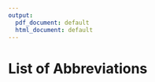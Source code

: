 ```yaml
---
output:
  pdf_document: default
  html_document: default
---
```

# List of Abbreviations {-}

\begin{tabular}{rp{0.2cm}lp{1cm}rp{0.2cm}l}
    AKT & & Protein kinase B \\
    BCR & & B-cell receptor \\
    BH & & Benjamini-Hochberg \\
    BTK & & Bruton’s tyrosine kinase \\
    CDF & & Cumulative Distribution Function \\
    CLL & & Chronic lymphocytic leukemia \\
    CNV & & Copy number variation \\
    CpG ODN & & CpG oligodeoxynucleotides \\
    ERK/MAPK signalling & & Mitogen-activated protein kinase signalling \\
    FBS & & Fetal bovine serum \\
    FDR & & False discovery rate \\
    GSEA & & Gene set enrichment analysis  \\
    Ig & & Immunoglobulin \\
    IGHV & & Immunoglobulin heavy chain variable region \\
    IL & & Interleukin \\
    JAK & & Janus kinase \\
    M-CLL & & CLL with somatic hypermutations in IGHV loci \\
    NF$\kappa$B & & Nuclear factor kappa-light-chain-enhancer of activated B cells \\
    NOTCH & & Neurogenic locus notch  \\
    OS & & Overall survival \\
    PBMC & & Peripheral blood mononuclear cells \\
    PCA & & Principal component analysis \\
    PI3K & & Phosphoinositide 3-kinase \\
    U-CLL & & CLL without somatic hypermutations in IGHV loci \\
    TGF$\beta$ & & Transforming growth factor $\beta$ \\
    TLR & & Toll-like receptor \\ 
    TTT & & Time to next treatment \\
    SF3B1 & & Splicing factor 3B subunit 1 \\
    STAT & & Signal transducer and activator of transcription \\
    SYK & & Spleen tyrosine kinase \\
    VST & & Variance Stabilising Transformation \\
    ZAP70 & & Tyrosine-protein kinase ZAP-70 \\

    
   
\end{tabular}
